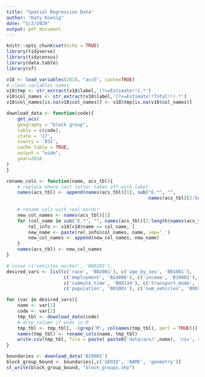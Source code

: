 ```yaml
---
title: "Spatial Regression Data"
author: "Katy Koenig"
date: "5/2/2020"
output: pdf_document
---
```


```r
knitr::opts_chunk$set(echo = TRUE)
library(tidyverse)
library(tidycensus)
library(data.table)
library(sf)
```

```r
v18 <- load_variables(2018, "acs5", cache=TRUE)
# clean variables names
v18$tmp <- str_extract(v18$label,'(?<=Estimate!!).*')
v18$col_names <- str_extract(v18$label,'(?<=Estimate!!Total!!).*')
v18$col_names[is.na(v18$col_names)] <- v18$tmp[is.na(v18$col_names)]

download_data <- function(code){
    get_acs(
    geography = "block group",
    table = c(code),
    state = '17',
    county = '031',
    cache_table = TRUE,
    output = "wide",
    year=2018
)
}

rename_cols <- function(name, acs_tbl){
    # replace where last letter taken off with label
    names(acs_tbl) <- append(names(acs_tbl)[1], sub("E.*", "",
                                                    names(acs_tbl)[2:length(names(acs_tbl))]))
    
    # rename cols with real words!
    new_col_names <- names(acs_tbl)[1]
    for (col_name in sub("E.*", "", names(acs_tbl)[2:length(names(acs_tbl))])){
        rel_info <- v18[v18$name == col_name, ]
        new_name <- paste(rel_info$col_names, name, sep='_')
        new_col_names <- append(new_col_names, new_name)
    }
    names(acs_tbl) <- new_col_names
}

# issue c('vehicles_worker', 'B08203'),
desired_vars <- list(c('race', 'B02001'), c('age_by_sex', 'B01001'),
                     c('employment', 'B24080'), c('income', 'B19001'),
                     c('commute_time', 'B08134'), c('transport_mode', 'B08301'),
                     c('population', 'B01001'), c('num_vehicles', 'B992512'))

for (var in desired_vars){
    name <- var[1]
    code <- var[2]
    tmp_tbl <- download_data(code)
    # drop column if ends in M
    tmp_tbl <- tmp_tbl[, -(grep('M', colnames(tmp_tbl), perl = TRUE))]
    names(tmp_tbl) <- rename_cols(name, tmp_tbl)
    write.csv(tmp_tbl, file = paste( paste0('data/acs/',name), 'csv', sep='.'), row.names = FALSE)
}

boundaries <- download_data('B19001')
block_group_bound <- boundaries[,c('GEOID', 'NAME', 'geometry')]
st_write(block_group_bound, "block_groups.shp")
```